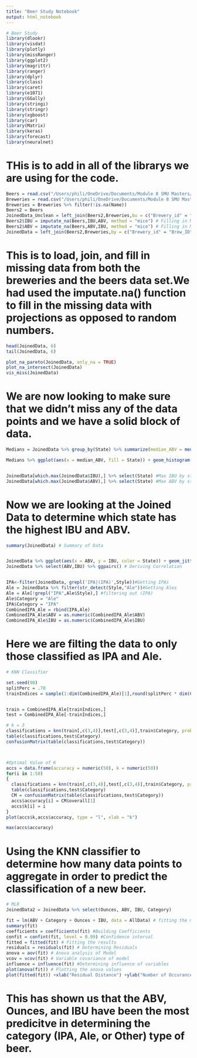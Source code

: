 ---
title: "Beer Study Notebook"
output: html_notebook
---


```{r}
# Beer Study
library(dlookr)
library(visdat)
library(plotly)
library(missRanger)
library(ggplot2)
library(magrittr)
library(ranger)
library(dplyr)
library(class)
library(caret)
library(e1071)
library(GGally)
library(stringi)
library(stringr)
library(xgboost)
library(car)
library(Matrix)
library(keras)
library(forecast)
library(neuralnet)
```
# THis is to add in all of the librarys we are using for the code.
```{r}
Beers = read.csv("/Users/phili/OneDrive/Documents/Module 8 SMU Masters/Beers.csv")
Breweries = read.csv("/Users/phili/OneDrive/Documents/Module 8 SMU Masters/Breweries.csv")
Breweries = Breweries %>% filter(!is.na(Name))
Beers2 = Beers
JoinedData_Unclean = left_join(Beers2,Breweries,bu = c("Brewery_id" = "Brew_ID"))
Beers2$IBU = imputate_na(Beers,IBU,ABV, method = "mice") # Filling in Missing IBU
Beers2$ABV = imputate_na(Beers,ABV,IBU, method = "mice") # Filling in Missing ABV
JoinedData = left_join(Beers2,Breweries,by = c("Brewery_id" = "Brew_ID"))
```
# This is to load, join, and fill in missing data from both the breweries and the beers data set.We had used the imputate.na() function to fill in the missing data with projections as opposed to random numbers.

```{r}
head(JoinedData, 6)
tail(JoinedData, 6)

plot_na_pareto(JoinedData, only_na = TRUE)
plot_na_intersect(JoinedData)
vis_miss(JoinedData)
```
# We are now looking to make sure that we didn't miss any of the data points and we have a solid block of data.

```{r}
Medians = JoinedData %>% group_by(State) %>% summarize(median_ABV = median(ABV),median_IBU = median(IBU)) #Defining Medians

Medians %>% ggplot(aes(x = median_ABV, fill = State)) + geom_histogram() #Plotting Medians


JoinedData[which.max(JoinedData$IBU),] %>% select(State) #Max IBU by state
JoinedData[which.max(JoinedData$ABV),] %>% select(State) #Max ABV by state
```
# Now we are looking at the Joined Data to determine which state has the highest IBU and ABV.
```{r}
summary(JoinedData) # Summary of Data


JoinedData %>% ggplot(aes(x = ABV, y = IBU, color = State)) + geom_jitter() + geom_smooth() # Scatterplot
JoinedData %>% select(ABV,IBU) %>% ggpairs() # Deriving Correlation


IPA<-filter(JoinedData, grepl('IPA|(IPA)',Style))#Getting IPAs
Ale = JoinedData %>% filter(str_detect(Style,"Ale"))#Getting Ales
Ale = Ale[!grepl("IPA",Ale$Style),] #filtering out (IPA)
Ale$Category = "Ale"
IPA$Category = "IPA"
CombinedIPA_Ale = rbind(IPA,Ale)
CombinedIPA_Ale$ABV = as.numeric(CombinedIPA_Ale$ABV)
CombinedIPA_Ale$IBU = as.numeric(CombinedIPA_Ale$IBU)
```
# Here we are filting the data to only those classified as IPA and Ale.

```{r}
# KNN Classifier

set.seed(90)
splitPerc = .70
trainIndices = sample(1:dim(CombinedIPA_Ale)[1],round(splitPerc * dim(CombinedIPA_Ale)[1]))


train = CombinedIPA_Ale[trainIndices,]
test = CombinedIPA_Ale[-trainIndices,]

# k = 3
classifications = knn(train[,c(3,4)],test[,c(3,4)],train$Category, prob = TRUE, k = 3)
table(classifications,test$Category)
confusionMatrix(table(classifications,test$Category))



#Optimal Value of K
accs = data.frame(accuracy = numeric(50), k = numeric(50))
for(i in 1:50)
{
  classifications = knn(train[,c(3,4)],test[,c(3,4)],train$Category, prob = TRUE, k = i)
  table(classifications,test$Category)
  CM = confusionMatrix(table(classifications,test$Category))
  accs$accuracy[i] = CM$overall[1]
  accs$k[i] = i
}
plot(accs$k,accs$accuracy, type = "l", xlab = "k")

max(accs$accuracy)
```
# Using the KNN classifier to determine how many data points to aggregate in order to predict the classification of a new beer.
```{r}
# MLR
JoinedData2 = JoinedData %>% select(Ounces, ABV, IBU, Category)

fit = lm(ABV + Category + Ounces + IBU, data = AllData) # fitting the model
summary(fit) 
coefficients = coefficients(fit) #Building Coefficients
confit = confint(fit, level = 0.99) #Confidence interval
fitted = fitted(fit) # Fitting the results
residuals = residuals(fit) # Determining Residuals
anova = aov(fit) # Anova analysis of Model
vcov = vcov(fit) # Variable covariance of model
influence = influence(fit) #Determining influence of variables
plot(anova(fit)) # Plotting the anova values
plot(fitted(fit)) +xlab("Residual Distance") +ylab("Number of Occurances") +ggtitle("Residual Results")
```
# This has shown us that the ABV, Ounces, and IBU have been the most predicitve in determining the category (IPA, Ale, or Other) type of beer.
